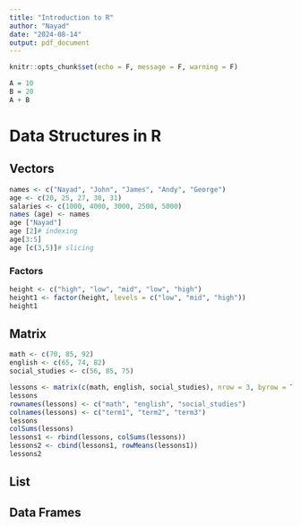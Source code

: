 ```yaml
---
title: "Introduction to R"
author: "Nayad"
date: "2024-08-14"
output: pdf_document
---
```


```r
knitr::opts_chunk$set(echo = F, message = F, warning = F)
```

```r
A = 10
B = 20
A + B
```

# Data Structures in R

## Vectors

```r
names <- c("Nayad", "John", "James", "Andy", "George")
age <- c(20, 25, 27, 30, 31)
salaries <- c(1000, 4000, 3000, 2500, 5000)
names (age) <- names
age ["Nayad"]
age [2]# indexing
age[3:5]
age [c(3,5)]# slicing
```
### Factors

```r
height <- c("high", "low", "mid", "low", "high")
height1 <- factor(height, levels = c("low", "mid", "high"))
height1
```

## Matrix
```r
math <- c(70, 85, 92)
english <- c(65, 74, 82)
social_studies <- c(56, 85, 75)

lessons <- matrix(c(math, english, social_studies), nrow = 3, byrow = TRUE)
lessons
rownames(lessons) <- c("math", "english", "social_studies")
colnames(lessons) <- c("term1", "term2", "term3")
lessons
colSums(lessons)
lessons1 <- rbind(lessons, colSums(lessons))
lessons2 <- cbind(lessons1, rowMeans(lessons1))
lessons2

```

## List
## Data Frames

